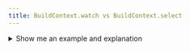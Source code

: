 ```yaml
---
title: BuildContext.watch vs BuildContext.select
---
```



<details>
  <summary>Show me an example and explanation</summary>

  ```dart showLineNumbers=false "context.watch" "context.select"
  [...]
  build(BuildContext context) {
    final product = context.watch<Product>(
      (product) => [product.price, product.quantity],
    );
    final total = product.price.value + product.quantity.value;

    return Text("Total: $total");
  }

  // is equivalent to

  [...]
  build(BuildContext context) {
    final total = context.select<Product>(
      (product, $) {
        // The `$(...)` syntax is used to select a specific state to listen for changes.
        return $(product.price).value + $(product.quantity).value;
      },
    );

    return Text("Total: $total");
  }
  ```

  In the example above, we use <HT>`context.watch`</HT> and <HT>`context.select`</HT> to calculate the `total` price of a `product` based on its unit `price` and `quantity`.
  These methods update the UI when certain dependencies change, but they have different performance implications.

  When using <HT>`context.watch`</HT>, the widget will rebuild whenever any of the dependencies change, even if the change in state does not affect the calculated value.
  This can lead to unnecessary rebuilds and reduced performance.

  In contrast, <HT>`context.select`</HT> allows you to listen for specific state changes and only rebuilds when the calculated value (`total`) changes.
  This approach is more efficient as it avoids unnecessary rebuilds, leading to better performance.
</details>